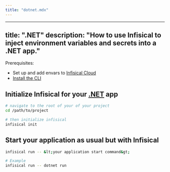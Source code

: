 ```yaml
---
title: "dotnet.mdx"
---
```


---
title: ".NET"
description: "How to use Infisical to inject environment variables and secrets into a .NET app."
---

Prerequisites:

- Set up and add envars to [Infisical Cloud](https://app.infisical.com)
- [Install the CLI](/cli/overview)

## Initialize Infisical for your [.NET](https://dotnet.microsoft.com) app

```bash
# navigate to the root of your of your project 
cd /path/to/project

# then initialize infisical
infisical init
```

## Start your application as usual but with Infisical

```bash
infisical run -- &lt;your application start command&gt;

# Example
infisical run -- dotnet run
```
